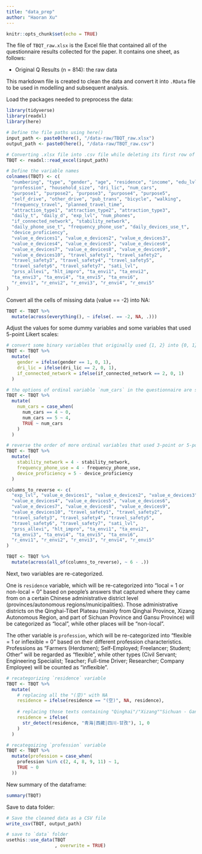 ```yaml
---
title: "data_prep"
author: "Haoran Xu"
---
```


```r
knitr::opts_chunk$set(echo = TRUE)
```

The file of `TBQT_raw.xlsx` is the Excel file that contained all of the questionnaire results collected for the paper. It contains one sheet, as follows:

- Original Q Results (n = 814): the raw data

This markdown file is created to clean the data and convert it into `.RData` file to be used in modelling and subsequent analysis. 

Load the packages needed to preprocess the data:
```r
library(tidyverse)
library(readxl)
library(here)
```

```r
# Define the file paths using here()
input_path <- paste0(here(), "/data-raw/TBQT_raw.xlsx")
output_path <- paste0(here(), "/data-raw/TBQT_raw.csv")

# Converting .xlsx file into .csv file while deleting its first row of question descriptions
TBQT <- readxl::read_excel(input_path)

# Define the variable names
colnames(TBQT) <- c(
  "numbering", "type", "gender", "age", "residence", "income", "edu_lvl", 
  "profession", "household_size", "dri_lic", "num_cars", 
  "purpose1", "purpose2", "purpose3", "purpose4", "purpose5", 
  "self_drive", "other_drive", "pub_trans", "bicycle", "walking", 
  "frequency_travel", "planned_travel_time", 
  "attraction_type1", "attraction_type2", "attraction_type3", 
  "daily_t", "daily_d", "exp_lvl", "num_phones", 
  "if_connected_network", "stability_network", 
  "daily_phone_use_t", "frequency_phone_use", "daily_devices_use_t", 
  "device_proficiency", 
  "value_e_devices1", "value_e_devices2", "value_e_devices3", 
  "value_e_devices4", "value_e_devices5", "value_e_devices6", 
  "value_e_devices7", "value_e_devices8", "value_e_devices9", 
  "value_e_devices10", "travel_safety1", "travel_safety2", 
  "travel_safety3", "travel_safety4", "travel_safety5", 
  "travel_safety6", "travel_safety7", "sati_lvl", 
  "prss_allevi", "hlt_impro", "ta_envi1", "ta_envi2", 
  "ta_envi3", "ta_envi4", "ta_envi5", "ta_envi6", 
  "r_envi1", "r_envi2", "r_envi3", "r_envi4", "r_envi5"
)
```

Convert all the cells of missing data (value == -2) into NA:
```r
TBQT <- TBQT %>%
  mutate(across(everything(), ~ ifelse(. == -2, NA, .)))
```

Adjust the values for some dummy variables and some variables that used 5-point Likert scales:
```r
# convert some binary variables that originally used {1, 2} into {0, 1}
TBQT <- TBQT %>%
  mutate(
    gender = ifelse(gender == 1, 0, 1),
    dri_lic = ifelse(dri_lic == 2, 0, 1),
    if_connected_network = ifelse(if_connected_network == 2, 0, 1)
  )

# the options of ordinal variable `num_cars` in the questionnaire are set wrong and here needs to re-assign its values
TBQT <- TBQT %>%
  mutate(
    num_cars = case_when(
      num_cars == 4 ~ 0,
      num_cars == 5 ~ 4,
      TRUE ~ num_cars
    )
  )

# reverse the order of more ordinal variables that used 3-point or 5-point Likert scale
TBQT <- TBQT %>%
  mutate(
    stability_network = 4 - stability_network,
    frequency_phone_use = 4 - frequency_phone_use,
    device_proficiency = 5 - device_proficiency
  )

columns_to_reverse <- c(
  "exp_lvl", "value_e_devices1", "value_e_devices2", "value_e_devices3", 
  "value_e_devices4", "value_e_devices5", "value_e_devices6", 
  "value_e_devices7", "value_e_devices8", "value_e_devices9", 
  "value_e_devices10", "travel_safety1", "travel_safety2", 
  "travel_safety3", "travel_safety4", "travel_safety5", 
  "travel_safety6", "travel_safety7", "sati_lvl", 
  "prss_allevi", "hlt_impro", "ta_envi1", "ta_envi2", 
  "ta_envi3", "ta_envi4", "ta_envi5", "ta_envi6", 
  "r_envi1", "r_envi2", "r_envi3", "r_envi4", "r_envi5"
)

TBQT <- TBQT %>%
  mutate(across(all_of(columns_to_reverse), ~ 6 - .))
```

Next, two variables are re-categorized. 

One is `residence` variable, which will be re-categorized into "local = 1 or non-local = 0" based on people's answers that captured where they came from on a certain Chinese administrative district level (provinces/autonomous regions/municipalities). Those administrative districts on the Qinghai-Tibet Plateau (mainly from Qinghai Province, Xizang Autonomous Region, and part of Sichuan Province and Gansu Province) will be categorized as "local", while other places will be "non-local".

The other variable is `profession`, which will be re-categorized into "flexible = 1 or inflexible = 0" based on their different profession characteristics. Professions as "Farmers (Herdsmen); Self-Employed; Freelancer; Student; Other" will be regarded as "flexible", while other types (Civil Servant; Engineering Specialist; Teacher; Full-time Driver; Researcher; Company Employee) will be counted as "inflexible".

```r
# recategorizing `residence` variable
TBQT <- TBQT %>%
  mutate(
    # replacing all the "(空)" with NA
    residence = ifelse(residence == "(空)", NA, residence),
    
    # replacing those texts containing "Qinghai"/"Xizang""Sichuan - Ganzi" with 1, while others with 0
    residence = ifelse(
      str_detect(residence, "青海|西藏|四川-甘孜"), 1, 0
    )
  )

# recategoizing `profession` variable
TBQT <- TBQT %>%
  mutate(profession = case_when(
    profession %in% c(2, 4, 8, 9, 11) ~ 1,
    TRUE ~ 0
  ))
```

New summary of the dataframe:
```r
summary(TBQT)
```

Save to data folder:
```r
# Save the cleaned data as a CSV file
write_csv(TBQT, output_path)

# save to `data` folder 
usethis::use_data(TBQT
                  , overwrite = TRUE)
```
